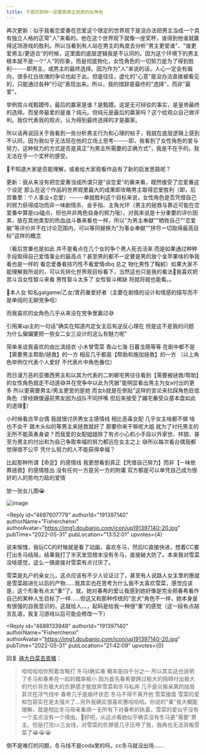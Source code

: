```yaml
---
title: 不喜欢那种一定要靠男主拯救的女角色
---
```



<Forum groupName="动画番剧" groupUrl="https://www.douban.com/group/596353/" archivedAt="2025-05-16T16:28:36.601Z">
  <Post
    id="267768500"
    title="不喜欢那种一定要靠男主拯救的女角色"
    url="https://www.douban.com/group/topic/267768500/?_spm_id=MjA2OTQ3OTI4"
    pubTime="2023-05-09"
    highlightUserId="191397140"
  >
再次更新：似乎我看恋爱番在恋爱这个限定的世界观下是没办法把男主当成一个具有独立人格的正常"人"来看的。他在这个世界观下就像一座奖杯，谁得到他谁就赢得这场游戏的胜利。所以当看到有人站在男主的角度去分析"男主更爱谁"、"谁更爱男主/更适合"的时候，这里面的底层逻辑我是不认同的。因为这个环境下的男主根本就不是一个"人"的形象，而是彻底物化，女性角色的一切努力是为了得到胜利------即男主，或男主的最终选择。因为作为"人"来说的话，人心一定会有偏向，很多红白玫瑰的争论也起于此。但是往往，虚化的"心意"是没办法直接被看见的，只能通过各种"行动"表现出来。所以，我的措辞是最终的"选择"，而非"最爱"。

举例宫斗戏甄嬛传。最后的赢家是谁？是甄嬛。这是无可辩驳的事实，是皇帝最终的选择。而皇帝最爱的是谁？纯元。但纯元是最后的赢家吗？这个给观众自己做评判。我仅代表我的观点，认为得到最终选择的才是赢家。

所以话再说回关于我看到一些分析男主行为和心理的帖子，我就在底层逻辑上感到不认同，因为我似乎无法现在他的立场上思考------即，我看到了女性角色的爱与努力，这种努力的方式是否是真正"为男主所需要的正确方式"，我是不在乎的。我无法在乎一个奖杯的感受。

🚬不知道大家是否能理解，或者给大家观看作品有了新的启发思路呢？

更新：我从来没有把恋爱番当成所谓只是"谈恋爱"的番来看，既然接受了恋爱番这个设定
那么在这个作品的世界观里最大的成果即攻略男主取得恋爱胜利（即，后宫番里：个人事业=恋爱）------单就胜利这个目标来说，女性角色是否凭借自己的努力获得成功而非一味剧情杀、金手指、主角光环（男主的拯救与靠近可能在恋爱番中算是cp磕点，但也并非角色自身的努力哦），对我来说是十分重要的评价因素，放在其他类型的热血战斗番来看也一样，所以"为男主奉献""牺牲自己""恋爱脑"等评价并不在讨论范围内，可以等同替换为"为事业奉献""拼尽一切取得最高目标"这样的概念

（看后宫番也是如此 并不是看点在几个女的争个男人死去活来
而是如果通过种种手段取得自己爱情事业的最高点？甚至男的都不一定要是男的放个金苹果啥的争我看也是一样的
看恋爱番看技巧性不看爱情dbq 总之
物化男性了鞠躬）如果大家不能理解我所说的，可以先转化世界观目标看下，当然这也只是我的看法🚬我喜欢把宫斗当女性智斗来看
男性智斗太多了 女性智斗稀缺 将就将就也能看。。

🚬本人女
知名galgame/乙女/胃药番爱好者（主要在剧情的设计和情感的描写而不是单纯的无聊党争哈）

而我喜欢的女角色几乎从来没在党争里赢过😅

引用某up主的一句话"确实在知道内定女主后有逆反心理在 但是这不是我的问题
为什么偏偏要把一些女二女三设计的这么有魅力呢"

简单来说我喜欢的由比滨结衣 小木曾雪菜 青山七海 日暮戈薇等等
在剧中都不是【需要男主帮助/拯救】的一方
相反几乎都是【帮助和施加拯救】的一方 （以上角色举例仅代表个人爱好
不代表片中角色番位）

而日漫万恶的亚撒西男主和以其为代表的二刺螈宅男往往看到【需要被拯救/帮助】的女性角色就走不动道😅并在党争中以此为凭据"能明显看出男主为女a付出的更多
所以更需要男主/男主更爱的是她
而女b就是在倒贴"这样的言论来拉踩角色贬低角色（曾经跟傻逼前男友因为战队不同拌嘴
但后来接受了媚宅番受众基本盘如此的道理🙏）

小时候看古早台偶 我就很讨厌男女主感情线 相比恶毒女配 几乎女主啥都不做
啥也不会干 跟木头似的等男主来拯救就好了 那要你来干嘛呢大姐
就为了衬托男主的无所不能英勇身姿？而我爱的女配姐姐除了有点小心机小手段以外家世、样貌、甚至为男主的付出和为自己争取幸福的努力都远在女主之上
😅所以每次看台偶我都觉得很不公平 凭什么努力的人不能获得幸福？

比起那种所谓【命定】的感情线
我更想看到真正【凭借自己努力】而非【一味依靠拯救】的感情胜出
没有任何一方是另一方的附庸
双方都是可以单凭自己成为很好的人的势均力敌的爱情

放一张女儿图😭

![image](https://img9.doubanio.com/view/group_topic/l/public/p550256506.webp)

<Reply
  id="4687607779"
  authorId="191397140"
  authorName="Fisherchenxi"
  authorAvatar="https://img1.doubanio.com/icon/up191397140-20.jpg"
  pubTime="2022-05-31"
  pubLocation="13:52:01"
  upvotes={4}
>
说来惭愧，我玩CC的时候就是看了动画，喜欢冬马，然后IC直接快进，想着CC要打出冬马结局，结果我打了半天发现根本没有冬马，直接破大防了。本来我对雪菜没啥感觉，这么一搞直接对雪菜有点讨厌了。

雪菜是丸户的亲女儿，这点应该有不少人论证过了，甚至有人说路人女主里的惠就是雪菜超进化以后的产物......我其实也在思考为什么我不太喜欢雪菜，感觉应该是，这个形象有点太"重"了。就，她对春希的爱让我感到她好像是完全把春希看作自己的某种人生目标了一样......但这又和那种传统的"忠犬"角色不一样，她本身是有很强的自我意识的，这就给人，，，起码是给我一种很"重"的感觉（这一段有点胡言乱语，我复习游戏以后可能会修改一下）
</Reply>

<Reply
  id="4688133948"
  authorId="191397140"
  authorName="Fisherchenxi"
  authorAvatar="https://img1.doubanio.com/icon/up191397140-20.jpg"
  pubTime="2022-05-31"
  pubLocation="21:42:09"
  upvotes={0}
>
回复 [骑大白菜去卖猪](https://www.douban.com/people/206947928/)：
> 哈哈哈哈你照着攻略打 冬马t确实难 概率是四千分之一
所以其实这也说明了冬马和春希在一起的概率极小
因为首先春希要跨过极大的阻碍付出极大的代价背负极大的负罪感才能放弃雪菜和冬马私奔
几乎是众叛亲离的结局 其次在浮气线中 春希几乎是崩坏状态 冬马不得不离开他
雪菜接盘
雪菜的爱和包容实在是太强大了...另外我确实很喜欢惠哈哈哈。你说的"重"我大概能理解，就是相比冬马母亲重病一无所有下对春希的执着，雪菜的爱似乎没有一个支点没有一个理由。🚬好吧，从这点看她似乎确实没有冬马更"需要"男主。但是打完cc三女线，对雪菜的负罪感几乎压垮了我，我再也无法背叛雪菜了😭😭😭

倒不是难打的问题，冬马线不是coda里的吗，cc冬马就没出场......
</Reply>
  </Post>
</Forum>
